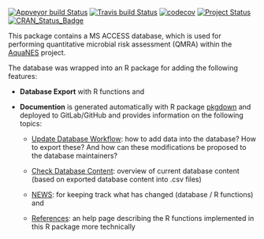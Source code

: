 [![Appveyor build Status](https://ci.appveyor.com/api/projects/status/6n0je31lmiknu398/branch/master?svg=true)](https://ci.appveyor.com/project/KWB-R/qmra-db/branch/master)
[![Travis build Status](https://travis-ci.org/KWB-R/qmra.db.svg?branch=master)](https://travis-ci.org/KWB-R/qmra.db)
[![codecov](https://codecov.io/github/KWB-R/qmra.db/branch/master/graphs/badge.svg)](https://codecov.io/github/KWB-R/qmra.db)
[![Project Status](https://img.shields.io/badge/lifecycle-maturing-blue.svg)](https://www.tidyverse.org/lifecycle/#maturing)
[![CRAN_Status_Badge](https://www.r-pkg.org/badges/version/qmra.db)]()

This package contains a MS ACCESS database, which is used for performing 
quantitative microbial risk assessment (QMRA) within the [AquaNES](https://www.kompetenz-wasser.de/en/project/aquanes-prozesskombinationen-fuer-die-wasseraufbereitung/) project. 

The database was wrapped into an R package for adding the following features: 


- **Database Export** with R functions and 

- **Documention** is generated automatically with R package [pkgdown](https://pkgdown.r-lib.org/) and deployed to GitLab/GitHub and provides
information on the following topics:

    + [Update Database Workflow](articles/update_database.html): how to add data into the 
    database? How to export these? And how can these modifications be proposed
    to the database maintainers?
    
    + [Check Database Content](articles/database_content.html): overview of 
    current database content (based on exported database content into .csv files)
    
    + [NEWS](news.html): for keeping track what has changed (database / R functions)
    and 
    
    + [References](references.html): an help page describing the R functions 
    implemented in this R package more technically
    
    




